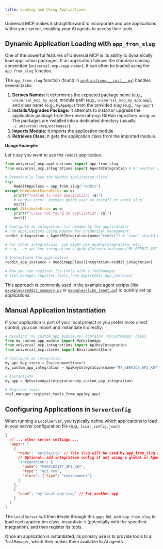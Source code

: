 ```yaml
---
title: Loading and Using Applications
---
```


Universal MCP makes it straightforward to incorporate and use applications within your server, enabling your AI agents to access their tools.

## Dynamic Application Loading with `app_from_slug`

One of the powerful features of Universal MCP is its ability to dynamically load application packages. If an application follows the standard naming convention (`universal-mcp-<app-name>`), it can often be loaded using the `app_from_slug` function.

The `app_from_slug` function (found in [`applications.__init__.py`](https://github.com/universal-mcp/universal-mcp/blob/master/src/universal_mcp/applications/__init__.py)) handles several tasks:
1.  **Derives Names:** It determines the expected package name (e.g., `universal_mcp_my_app`), module path (e.g., `universal_mcp_my_app.app`), and class name (e.g., `MyAppApp`) from the provided slug (e.g., `"my-app"`).
2.  **Installs/Upgrades Package:** It attempts to install or upgrade the application package from the universal-mcp GitHub repository using `uv`. The packages are installed into a dedicated directory (usually `~/.universal-mcp/packages/`).
3.  **Imports Module:** It imports the application module.
4.  **Retrieves Class:** It gets the application class from the imported module.

**Usage Example:**

Let's say you want to use the `reddit` application.

```python
from universal_mcp.applications import app_from_slug
from universal_mcp.integrations import AgentRIntegration # Or another appropriate integration

# Dynamically load the Reddit application class
try:
    RedditAppClass = app_from_slug("reddit")
except ModuleNotFoundError as e:
    print(f"Failed to load application: {e}")
    # Handle error, perhaps guide user to install or check slug
    exit()
except AttributeError as e:
    print(f"Class not found in application: {e}")
    exit()

# Configure an integration (if needed by the application)
# For applications using AgentR for credential management:
reddit_integration = AgentRIntegration(name="reddit") # 'name' should match the integration configured on AgentR

# For other integrations, you might use ApiKeyIntegration, etc.
# e.g., an_api_key_integration = ApiKeyIntegration(name="MY_REDDIT_API_KEY_CONFIG", store=my_store)

# Instantiate the application
reddit_app_instance = RedditAppClass(integration=reddit_integration)

# Now you can register its tools with a ToolManager
# tool_manager.register_tools_from_app(reddit_app_instance)
```

This approach is commonly used in the example agent scripts (like [`examples/reddit_summary.py`](https://github.com/universal-mcp/examples/blob/master/agents/reddit_summary.py) or [`examples/like_tweet.py`](https://github.com/universal-mcp/examples/blob/master/agents/like_tweet.py)) to quickly set up applications.

## Manual Application Instantiation

If your application is part of your local project or you prefer more direct control, you can import and instantiate it directly:

```python
# Assuming 'my_custom_app_module.py' contains 'MyCustomApp' class
from my_custom_app_module import MyCustomApp
from universal_mcp.integrations import ApiKeyIntegration
from universal_mcp.stores import EnvironmentStore

# Configure an integration
my_api_key_store = EnvironmentStore()
my_custom_app_integration = ApiKeyIntegration(name="MY_SERVICE_API_KEY", store=my_api_key_store)

# Instantiate
my_app = MyCustomApp(integration=my_custom_app_integration)

# Register tools
tool_manager.register_tools_from_app(my_app)
```

## Configuring Applications in `ServerConfig`

When running a `LocalServer`, you typically define which applications to load in your server configuration file (e.g., `local_config.json`):

```json
{
  // ... other server settings ...
  "apps": [
    {
      "name": "perplexity" // This slug will be used by app_from_slug internally
      // Optional: add integration config if not using a global or AgentR managed one
      "integration": {
        "name": "PERPLEXITY_API_KEY",
        "type": "api_key",
        "store": {"type": "environment"}
      }
    },
    {
      "name": "my-local-app-slug" // For another app
    }
  ]
}
```
The `LocalServer` will then iterate through this `apps` list, use `app_from_slug` to load each application class, instantiate it (potentially with the specified integration), and then register its tools.

Once an application is instantiated, its primary use is to provide tools to a `ToolManager`, which then makes them available to AI agents.